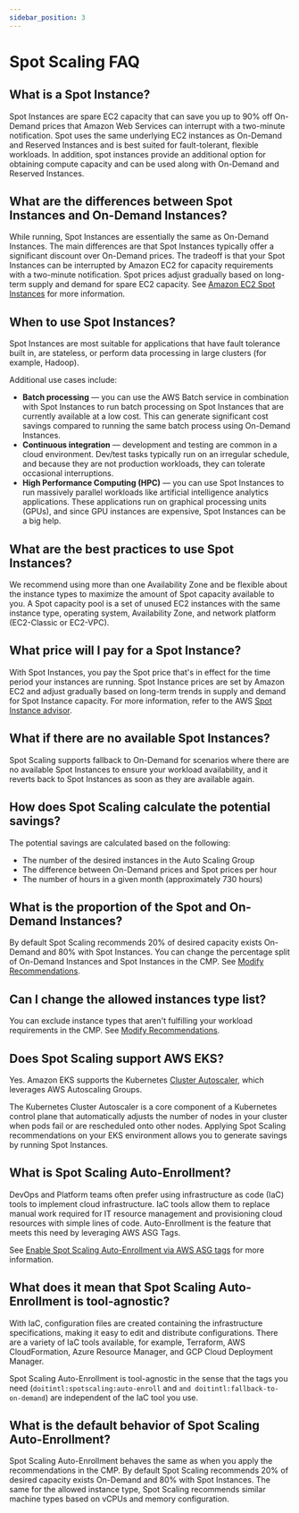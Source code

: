 ```yaml
---
sidebar_position: 3
---
```


# Spot Scaling FAQ

## What is a Spot Instance?

Spot Instances are spare EC2 capacity that can save you up to 90% off On-Demand prices that Amazon Web Services can interrupt with a two-minute notification. Spot uses the same underlying EC2 instances as On-Demand and Reserved Instances and is best suited for fault-tolerant, flexible workloads. In addition, spot instances provide an additional option for obtaining compute capacity and can be used along with On-Demand and Reserved Instances.

## What are the differences between Spot Instances and On-Demand Instances?

While running, Spot Instances are essentially the same as On-Demand Instances. The main differences are that Spot Instances typically offer a significant discount over On-Demand prices. The tradeoff is that your Spot Instances can be interrupted by Amazon EC2 for capacity requirements with a two-minute notification. Spot prices adjust gradually based on long-term supply and demand for spare EC2 capacity. See [Amazon EC2 Spot Instances](https://docs.aws.amazon.com/AWSEC2/latest/UserGuide/using-spot-instances.html) for more information.

## When to use Spot Instances?

Spot Instances are most suitable for applications that have fault tolerance built in, are stateless, or perform data processing in large clusters (for example, Hadoop).

Additional use cases include:

- **Batch processing** &mdash; you can use the AWS Batch service in combination with Spot Instances to run batch processing on Spot Instances that are currently available at a low cost. This can generate significant cost savings compared to running the same batch process using On-Demand Instances.
- **Continuous integration** &mdash; development and testing are common in a cloud environment. Dev/test tasks typically run on an irregular schedule, and because they are not production workloads, they can tolerate occasional interruptions.
- **High Performance Computing (HPC)** &mdash; you can use Spot Instances to run massively parallel workloads like artificial intelligence analytics applications. These applications run on graphical processing units (GPUs), and since GPU instances are expensive, Spot Instances can be a big help.

## What are the best practices to use Spot Instances?

We recommend using more than one Availability Zone and be flexible about the instance types to maximize the amount of Spot capacity available to you. A Spot capacity pool is a set of unused EC2 instances with the same instance type, operating system, Availability Zone, and network platform (EC2-Classic or EC2-VPC).

## What price will I pay for a Spot Instance?

With Spot Instances, you pay the Spot price that's in effect for the time period your instances are running. Spot Instance prices are set by Amazon EC2 and adjust gradually based on long-term trends in supply and demand for Spot Instance capacity. For more information, refer to the AWS [Spot Instance advisor](https://aws.amazon.com/ec2/spot/instance-advisor/).

## What if there are no available Spot Instances?

Spot Scaling supports fallback to On-Demand for scenarios where there are no available Spot Instances to ensure your workload availability, and it reverts back to Spot Instances as soon as they are available again.

## How does Spot Scaling calculate the potential savings?

The potential savings are calculated based on the following:

- The number of the desired instances in the Auto Scaling Group
- The difference between On-Demand prices and Spot prices per hour
- The number of hours in a given month (approximately 730 hours)

## What is the proportion of the Spot and On-Demand Instances?

By default Spot Scaling recommends 20% of desired capacity exists On-Demand and 80% with Spot Instances. You can change the percentage split of On-Demand Instances and Spot Instances in the CMP. See [Modify Recommendations](setup.mdx#modify-recommendations).

## Can I change the allowed instances type list?

You can exclude instance types that aren't fulfilling your workload requirements in the CMP. See [Modify Recommendations](setup.mdx#modify-recommendations).

## Does Spot Scaling support AWS EKS?

Yes. Amazon EKS supports the Kubernetes [Cluster Autoscaler](https://docs.aws.amazon.com/eks/latest/userguide/autoscaling.html#cluster-autoscaler), which leverages AWS Autoscaling Groups.

The Kubernetes Cluster Autoscaler is a core component of a Kubernetes control plane that automatically adjusts the number of nodes in your cluster when pods fail or are rescheduled onto other nodes. Applying Spot Scaling recommendations on your EKS environment allows you to generate savings by running Spot Instances.

## What is Spot Scaling Auto-Enrollment?

DevOps and Platform teams often prefer using infrastructure as code (IaC) tools to implement cloud infrastructure. IaC tools allow them to replace manual work required for IT resource management and provisioning cloud resources with simple lines of code. Auto-Enrollment is the feature that meets this need by leveraging AWS ASG Tags.

See [Enable Spot Scaling Auto-Enrollment via AWS ASG tags](setup.mdx#enable-spot-scaling-auto-enrollment-via-aws-asg-tags) for more information.

## What does it mean that Spot Scaling Auto-Enrollment is tool-agnostic?

With IaC, configuration files are created containing the infrastructure specifications, making it easy to edit and distribute configurations. There are a variety of IaC tools available, for example, Terraform, AWS CloudFormation, Azure Resource Manager, and GCP Cloud Deployment Manager.

Spot Scaling Auto-Enrollment is tool-agnostic in the sense that the tags you need (`doitintl:spotscaling:auto-enroll` and `and doitintl:fallback-to-on-demand`) are independent of the IaC tool you use.

## What is the default behavior of Spot Scaling Auto-Enrollment?

Spot Scaling Auto-Enrollment behaves the same as when you apply the recommendations in the CMP. By default Spot Scaling recommends 20% of desired capacity exists On-Demand and 80% with Spot Instances. The same for the allowed instance type, Spot Scaling recommends similar machine types based on vCPUs and memory configuration.
